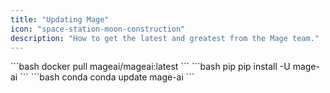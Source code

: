 ```yaml
---
title: "Updating Mage"
icon: "space-station-moon-construction"
description: "How to get the latest and greatest from the Mage team."
---
```


<AccordionGroup>
   <Accordion title="Docker" icon="Docker">
    ```bash
    docker pull mageai/mageai:latest
    ```
   </Accordion>
   <Accordion title="pip/conda" icon="python">
         <CodeGroup>
            ```bash pip
            pip install -U mage-ai
            ```
            ```bash conda
            conda update mage-ai
            ```
         </CodeGroup>
   </Accordion>
</AccordionGroup>
